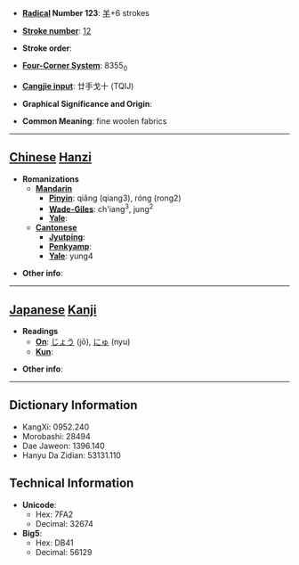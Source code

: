 * '''[[Wiktionary:Chinese radical index| Radical]] Number 123''': [[Wiktionary:Chinese radical index 羊|羊]]+6 strokes

* '''[[Wiktionary:Chinese total strokes index|Stroke number]]''': [[Wiktionary:Chinese total strokes index 12|12]]

* '''Stroke order''': 

* '''[[Wiktionary:Chinese four corner index|Four-Corner System]]''': 8355<sub>0</sub>

* '''[[Wiktionary:Chinese Cangjie index|Cangjie input]]''': 廿手戈十 (TQIJ)

* '''Graphical Significance and Origin''': 

* '''Common Meaning''': fine woolen fabrics

----

== [[Chinese]] [[Hanzi]] ==

* '''Romanizations'''
** '''[[Mandarin]]'''
*** '''[[Pinyin]]''': qiǎng (qiang3), róng (rong2)
*** '''[[Wade-Giles]]''': ch'iang<sup>3</sup>, jung<sup>2</sup>
*** '''[[Yale]]''': 
** '''[[Cantonese]]'''
*** '''[[Jyutping]]''':
*** '''[[Penkyamp]]''': 
*** '''[[Yale]]''': yung4

* '''Other info''': 

----

== [[Japanese]] [[Kanji]] ==

* '''Readings'''
** '''[[On]]''': [[じょう]] (jō), [[にゅ]] (nyu)
** '''[[Kun]]''': 

* '''Other info''':  

----

== Dictionary Information ==

* KangXi: 0952.240
* Morobashi: 28494
* Dae Jaweon: 1396.140
* Hanyu Da Zidian: 53131.110

== Technical Information ==

* '''Unicode''':
** Hex: 7FA2
** Decimal: 32674
* '''Big5''':
** Hex: DB41
** Decimal: 56129